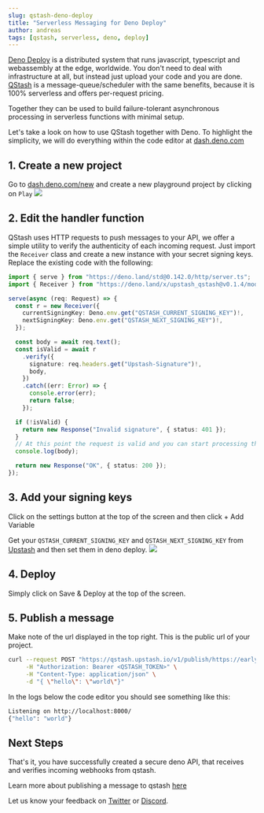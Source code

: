 ```yaml
---
slug: qstash-deno-deploy
title: "Serverless Messaging for Deno Deploy"
author: andreas
tags: [qstash, serverless, deno, deploy]
---
```


[Deno Deploy](https://deno.com/deploy) is a distributed system that runs
javascript, typescript and webassembly at the edge, worldwide. You don't need to
deal with infrastructure at all, but instead just upload your code and you are
done. [QStash](https://upstash.com/qstash) is a message-queue/scheduler with the
same benefits, because it is 100% serverless and offers per-request pricing.

Together they can be used to build failure-tolerant asynchronous processing in
serverless functions with minimal setup.

Let's take a look on how to use QStash together with Deno. To highlight the
simplicity, we will do everything within the code editor at
[dash.deno.com](https://dash.deno.com)

## 1. Create a new project

Go to [dash.deno.com/new](https://dash.deno.com/new) and create a new playground
project by clicking on `Play` ![](/blog/qstash/deno/new_project.png)

## 2. Edit the handler function

QStash uses HTTP requests to push messages to your API, we offer a simple
utility to verify the authenticity of each incoming request. Just import the
`Receiver` class and create a new instance with your secret signing keys.
Replace the existing code with the following:

```ts
import { serve } from "https://deno.land/std@0.142.0/http/server.ts";
import { Receiver } from "https://deno.land/x/upstash_qstash@v0.1.4/mod.ts";

serve(async (req: Request) => {
  const r = new Receiver({
    currentSigningKey: Deno.env.get("QSTASH_CURRENT_SIGNING_KEY")!,
    nextSigningKey: Deno.env.get("QSTASH_NEXT_SIGNING_KEY")!,
  });

  const body = await req.text();
  const isValid = await r
    .verify({
      signature: req.headers.get("Upstash-Signature")!,
      body,
    })
    .catch((err: Error) => {
      console.error(err);
      return false;
    });

  if (!isValid) {
    return new Response("Invalid signature", { status: 401 });
  }
  // At this point the request is valid and you can start processing the message
  console.log(body);

  return new Response("OK", { status: 200 });
});
```

## 3. Add your signing keys

Click on the settings button at the top of the screen and then click + Add
Variable

Get your `QSTASH_CURRENT_SIGNING_KEY` and `QSTASH_NEXT_SIGNING_KEY` from
[Upstash](https://console.upstash.com/qstash) and then set them in deno deploy.
![](/blog/qstash/deno/env.png)

## 4. Deploy

Simply click on Save & Deploy at the top of the screen.

## 5. Publish a message

Make note of the url displayed in the top right. This is the public url of your
project.

```bash
curl --request POST "https://qstash.upstash.io/v1/publish/https://early-frog-33.deno.dev" \
     -H "Authorization: Bearer <QSTASH_TOKEN>" \
     -H "Content-Type: application/json" \
     -d "{ \"hello\": \"world\"}"
```

In the logs below the code editor you should see something like this:

```bash
Listening on http://localhost:8000/
{"hello": "world"}
```

## Next Steps

That's it, you have successfully created a secure deno API, that receives and
verifies incoming webhooks from qstash.

Learn more about publishing a message to qstash
[here](https://docs.upstash.com/qstash/howto/publishing)

Let us know your feedback on [Twitter](https://twitter.com/upstash) or
[Discord](https://upstash.com/discord).
